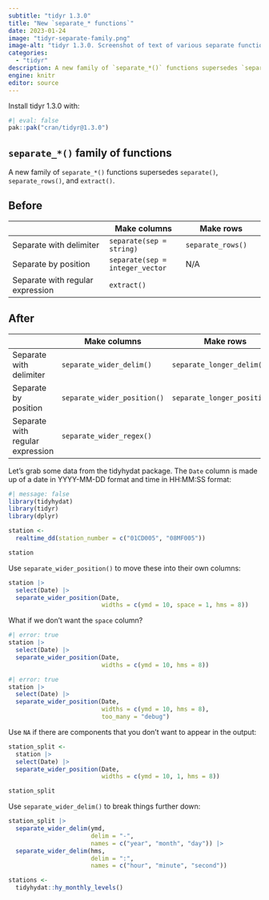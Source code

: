 ```yaml
---
subtitle: "tidyr 1.3.0"
title: "New `separate_* functions`"
date: 2023-01-24
image: "tidyr-separate-family.png"
image-alt: "tidyr 1.3.0. Screenshot of text of various separate functions."
categories:
  - "tidyr"
description: A new family of `separate_*()` functions supersedes `separate()`, `separate_rows()`, and `extract()`.
engine: knitr
editor: source
---
```


Install tidyr 1.3.0 with:

```r
#| eval: false
pak::pak("cran/tidyr@1.3.0")
```

## `separate_*()` family of functions

A new family of `separate_*()` functions supersedes `separate()`, `separate_rows()`, and `extract()`.

::: panel-tabset

## Before

|                                  | Make columns                    | Make rows         |
|----------------------------|----------------------|-----------------------|
| Separate with delimiter          | `separate(sep = string)`        | `separate_rows()` |
| Separate by position             | `separate(sep = integer_vector` | N/A               |
| Separate with regular expression | `extract()`                     |                   |

## After

|                                  | Make columns                | Make rows                    |
|----------------------------|----------------------|-----------------------|
| Separate with delimiter          | `separate_wider_delim()`    | `separate_longer_delim()`    |
| Separate by position             | `separate_wider_position()` | `separate_longer_position()` |
| Separate with regular expression | `separate_wider_regex()`    |                              |
:::

Let's grab some data from the tidyhydat package. The `Date` column is made up of a date in YYYY-MM-DD format and time in  HH:MM:SS format:

```r
#| message: false
library(tidyhydat)
library(tidyr)
library(dplyr)

station <-
  realtime_dd(station_number = c("01CD005", "08MF005"))

station
```

Use `separate_wider_position()` to move these into their own columns:

```r
station |>
  select(Date) |>
  separate_wider_position(Date,
                          widths = c(ymd = 10, space = 1, hms = 8))
```

What if we don't want the `space` column?

```r
#| error: true
station |>
  select(Date) |>
  separate_wider_position(Date,
                          widths = c(ymd = 10, hms = 8))
```

```r
#| error: true
station |>
  select(Date) |>
  separate_wider_position(Date,
                          widths = c(ymd = 10, hms = 8),
                          too_many = "debug")
```

Use `NA` if there are components that you don't want to appear in the output:

```r
station_split <-
  station |>
  select(Date) |>
  separate_wider_position(Date,
                          widths = c(ymd = 10, 1, hms = 8))

station_split
```

Use `separate_wider_delim()` to break things further down:

```r
station_split |>
  separate_wider_delim(ymd,
                       delim = "-",
                       names = c("year", "month", "day")) |>
  separate_wider_delim(hms,
                       delim = ":",
                       names = c("hour", "minute", "second"))
```

```r
stations <- 
  tidyhydat::hy_monthly_levels()
```

